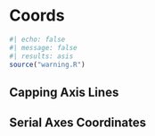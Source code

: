 # Coords {#sec-coords}

```r
#| echo: false
#| message: false
#| results: asis
source("warning.R")
```

## Capping Axis Lines

## Serial Axes Coordinates
